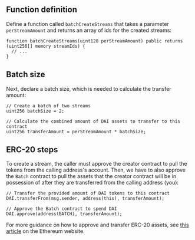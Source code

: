 ## Function definition

Define a function called `batchCreateStreams` that takes a parameter `perStreamAmount` and returns an array of ids for
the created streams:

```solidity
function batchCreateStreams(uint128 perStreamAmount) public returns (uint256[] memory streamIds) {
  // ...
}
```

## Batch size

Next, declare a batch size, which is needed to calculate the transfer amount:

```solidity
// Create a batch of two streams
uint256 batchSize = 2;

// Calculate the combined amount of DAI assets to transfer to this contract
uint256 transferAmount = perStreamAmount * batchSize;
```

## ERC-20 steps

To create a stream, the caller must approve the creator contract to pull the tokens from the calling address's account.
Then, we have to also approve the `Batch` contract to pull the assets that the creator contract will be in possession of
after they are transferred from the calling address (you):

```solidity
// Transfer the provided amount of DAI tokens to this contract
DAI.transferFrom(msg.sender, address(this), transferAmount);

// Approve the Batch contract to spend DAI
DAI.approve(address(BATCH), transferAmount);
```

For more guidance on how to approve and transfer ERC-20 assets, see
[this article](https://ethereum.org/en/developers/docs/standards/tokens/erc-20/) on the Ethereum website.
